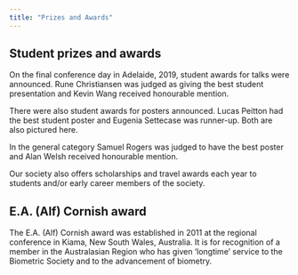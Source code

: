 ```yaml
---
title: "Prizes and Awards"
---
```


## Student prizes and awards

On the final conference day in Adelaide, 2019, student awards for talks were announced. Rune Christiansen was judged as giving the best student presentation and Kevin Wang received honourable mention.

There were also student awards for posters announced. Lucas Peitton had the best student poster and Eugenia Settecase was runner-up. Both are also pictured here.

In the general category Samuel Rogers was judged to have the best poster and Alan Welsh received honourable mention.

Our society also offers scholarships and travel awards each year to students and/or early career members of the society. 

## E.A. (Alf) Cornish award

The E.A. (Alf) Cornish award was established in 2011 at the regional conference in Kiama, New South Wales, Australia. It is for recognition of a member in the Australasian Region who has given ‘longtime’ service to the Biometric Society and to the advancement of biometry. 
